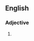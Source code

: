 {{also|sunny side up|sunnyside up}}

==English==

===Adjective===
{{en-adj|head=[[sunny]]-[[side]] [[up]]|-}}

# {{alternative spelling of|en|sunny side up}}